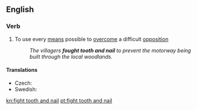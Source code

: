 ==English==

===Verb===
{{head|en|verb|head=[[fight]] [[tooth]] [[and]] [[nail]]}}

# {{context|idiomatic|lang=en}} To use every [[means]] possible to [[overcome]] a difficult [[opposition]]
#: ''The villagers '''fought tooth and nail''' to prevent the motorway being built through the local woodlands.''

====Translations====
{{trans-top|use every means possible to overcome a difficult opposition}}
* Czech: {{t|cs|bránit se zuby nehty}}
* Swedish: {{t|sv|slåss med näbbar och klor}}
{{trans-mid}}
{{trans-bottom}}

[[kn:fight tooth and nail]]
[[pt:fight tooth and nail]]